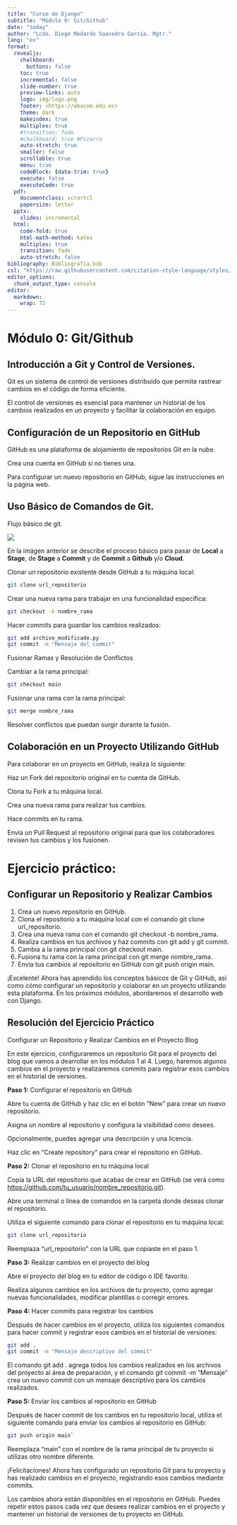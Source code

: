 ```yaml
---
title: "Curso de Django"
subtitle: "Módulo 0: Git/Github"
date: "today"
author: "Lcdo. Diego Medardo Saavedra García. Mgtr."
lang: "es"
format:
  revealjs:
    chalkboard: 
      buttons: false
    toc: true
    incremental: false
    slide-number: true
    preview-links: auto
    logo: img/logo.png
    footer: <https://abacom.edu.ec>
    theme: dark
    makeindex: true
    multiplex: true
    #transition: fade
    #chalkboard: true #Pizarra
    auto-stretch: true
    smaller: false
    scrollable: true
    menu: true
    codeBlock: {data-trim: true}
    execute: false
    executeCode: true
  pdf:    
    documentclass: scrartcl
    papersize: letter
  pptx:
    slides: incremental
  html: 
    code-fold: true
    html-math-method: katex
    multiplex: true
    transition: fade
    auto-stretch: false
bibliography: Bibliografia.bib
csl: "https://raw.githubusercontent.com/citation-style-language/styles/master/apa.csl"
editor_options: 
  chunk_output_type: console
editor: 
  markdown: 
    wrap: 72
---
```


# Módulo 0: Git/Github

## Introducción a Git y Control de Versiones.

Git es un sistema de control de versiones distribuido que permite
rastrear cambios en el código de forma eficiente.

El control de versiones es esencial para mantener un historial de los
cambios realizados en un proyecto y facilitar la colaboración en equipo.

## Configuración de un Repositorio en GitHub

GitHub es una plataforma de alojamiento de repositorios Git en la nube.

Crea una cuenta en GitHub si no tienes una.

Para configurar un nuevo repositorio en GitHub, sigue las instrucciones
en la página web.

## Uso Básico de Comandos de Git.

Flujo básico de git.

![](images/4f2dcf907fb94594a3776525a5ac7bd5.png)

En la imágen anterior se describe el proceso básico para pasar de
**Local** a **Stage**, de **Stage** a **Commit** y de **Commit** a
**Github** y/o **Cloud**.

Clonar un repositorio existente desde GitHub a tu máquina local:

``` bash
git clone url_repositorio
```

Crear una nueva rama para trabajar en una funcionalidad específica:

``` bash
git checkout -b nombre_rama
```

Hacer commits para guardar los cambios realizados:

``` bash
git add archivo_modificado.py
git commit -m "Mensaje del commit"
```

Fusionar Ramas y Resolución de Conflictos

Cambiar a la rama principal:

``` bash
git checkout main
```

Fusionar una rama con la rama principal:

``` bash
git merge nombre_rama
```

Resolver conflictos que puedan surgir durante la fusión.

## Colaboración en un Proyecto Utilizando GitHub

Para colaborar en un proyecto en GitHub, realiza lo siguiente:

Haz un Fork del repositorio original en tu cuenta de GitHub.

Clona tu Fork a tu máquina local.

Crea una nueva rama para realizar tus cambios.

Hace commits en tu rama.

Envía un Pull Request al repositorio original para que los colaboradores
revisen tus cambios y los fusionen.

# Ejercicio práctico:

## Configurar un Repositorio y Realizar Cambios

1.  Crea un nuevo repositorio en GitHub.
2.  Clona el repositorio a tu máquina local con el comando git clone
    url_repositorio.
3.  Crea una nueva rama con el comando git checkout -b nombre_rama.
4.  Realiza cambios en tus archivos y haz commits con git add y git
    commit.
5.  Cambia a la rama principal con git checkout main.
6.  Fusiona tu rama con la rama principal con git merge nombre_rama.
7.  Envía tus cambios al repositorio en GitHub con git push origin main.

¡Excelente! Ahora has aprendido los conceptos básicos de Git y GitHub,
así como cómo configurar un repositorio y colaborar en un proyecto
utilizando esta plataforma. En los próximos módulos, abordaremos el
desarrollo web con Django.

## Resolución del Ejercicio Práctico

Configurar un Repositorio y Realizar Cambios en el Proyecto Blog

En este ejercicio, configuraremos un repositorio Git para el proyecto
del blog que vamos a dearrollar en los módulos 1 al 4. Luego, haremos
algunos cambios en el proyecto y realizaremos commits para registrar
esos cambios en el historial de versiones.

**Paso 1:** Configurar el repositorio en GitHub

Abre tu cuenta de GitHub y haz clic en el botón "New" para crear un
nuevo repositorio.

Asigna un nombre al repositorio y configura la visibilidad como desees.

Opcionalmente, puedes agregar una descripción y una licencia.

Haz clic en "Create repository" para crear el repositorio en GitHub.

**Paso 2:** Clonar el repositorio en tu máquina local

Copia la URL del repositorio que acabas de crear en GitHub (se verá como
<https://github.com/tu_usuario/nombre_repositorio.git>).

Abre una terminal o línea de comandos en la carpeta donde deseas clonar
el repositorio.

Utiliza el siguiente comando para clonar el repositorio en tu máquina
local:

``` bash
git clone url_repositorio
```

Reemplaza "url_repositorio" con la URL que copiaste en el paso 1.

**Paso 3:** Realizar cambios en el proyecto del blog

Abre el proyecto del blog en tu editor de código o IDE favorito.

Realiza algunos cambios en los archivos de tu proyecto, como agregar
nuevas funcionalidades, modificar plantillas o corregir errores.

**Paso 4:** Hacer commits para registrar los cambios

Después de hacer cambios en el proyecto, utiliza los siguientes comandos
para hacer commit y registrar esos cambios en el historial de versiones:

``` bash
git add .
git commit -m "Mensaje descriptivo del commit"
```

El comando git add . agrega todos los cambios realizados en los archivos
del proyecto al área de preparación, y el comando git commit -m
"Mensaje" crea un nuevo commit con un mensaje descriptivo para los
cambios realizados.

**Paso 5:** Enviar los cambios al repositorio en GitHub

Después de hacer commit de los cambios en tu repositorio local, utiliza
el siguiente comando para enviar los cambios al repositorio en GitHub:

``` bash 
git push origin main` 
```
Reemplaza "main" con el nombre de la rama
principal de tu proyecto si utilizas otro nombre diferente.

¡Felicitaciones! Ahora has configurado un repositorio Git para tu
proyecto y has realizado cambios en el proyecto, registrando esos
cambios mediante commits.

Los cambios ahora están disponibles en el repositorio en GitHub. Puedes
repetir estos pasos cada vez que desees realizar cambios en el proyecto
y mantener un historial de versiones de tu proyecto en GitHub.
